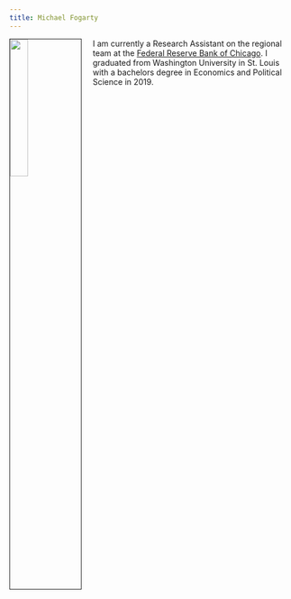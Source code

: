 ```yaml
---
title: Michael Fogarty
---
```


<link rel="stylesheet" href="styles.css" type="text/css">

<img src="images/michael.JPG" style="width:25%; border:1px solid; margin-right: 20px" align="left">

I am currently a Research Assistant on the regional team at the [Federal Reserve Bank of Chicago](https://www.chicagofed.org/). I graduated from Washington University in St. Louis with a bachelors degree in Economics and Political Science in 2019.
